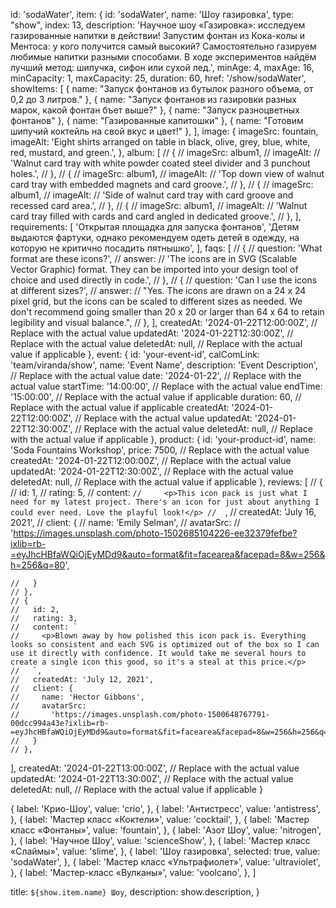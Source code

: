   id: 'sodaWater',
  item: {
    id: 'sodaWater',
    name: 'Шоу газировка',
    type: "show",
    index: 13,
    description:
      'Научное шоу «Газировка»: исследуем газированные напитки в действии! Запустим фонтан из Кока-колы и Ментоса: у кого получится самый высокий? Самостоятельно газируем любимые напитки разными способами. В ходе экспериментов найдём лучший метод: шипучка, сифон или сухой лед.',
    minAge: 4,
    maxAge: 16,
    minCapacity: 1, 
    maxCapacity: 25, 
    duration: 60, 
    href: '/show/sodaWater',
    showItems: [
      { name: "Запуск фонтанов из бутылок разного объема, от 0,2 до 3 литров." },
      { name: "Запуск фонтанов из газировки разных марок, какой фонтан бъет выше?" },
      { name: "Запуск разноцветных фонтанов" },
      { name: "Газированные капитошки" },
      { name: "Готовим шипучий коктейль на свой вкус и цвет!" },
    ],
    image: {
      imageSrc: fountain,
      imageAlt:
        'Eight shirts arranged on table in black, olive, grey, blue, white, red, mustard, and green.',
    },
    album: [
      // {
      //   imageSrc: album1,
      //   imageAlt:
      //     'Walnut card tray with white powder coated steel divider and 3 punchout holes.',
      // },
      // {
      //   imageSrc: album1,
      //   imageAlt:
      //     'Top down view of walnut card tray with embedded magnets and card groove.',
      // },
      // {
      //   imageSrc: album1,
      //   imageAlt:
      //     'Side of walnut card tray with card groove and recessed card area.',
      // },
      // {
      //   imageSrc: album1,
      //   imageAlt:
      //     'Walnut card tray filled with cards and card angled in dedicated groove.',
      // },
    ],
    requirements: [
       'Открытая площадка для запуска фонтанов',
       'Детям выдаются фартуки, однако рекомендуем одеть детей в одежду, на которую не критично посадить пятнышко',
    ],
    faqs: [
      // {
      //   question: 'What format are these icons?',
      //   answer:
      //     'The icons are in SVG (Scalable Vector Graphic) format. They can be imported into your design tool of choice and used directly in code.',
      // },
      // {
      //   question: 'Can I use the icons at different sizes?',
      //   answer:
      //     "Yes. The icons are drawn on a 24 x 24 pixel grid, but the icons can be scaled to different sizes as needed. We don't recommend going smaller than 20 x 20 or larger than 64 x 64 to retain legibility and visual balance.",
      // },
  ],
    createdAt: '2024-01-22T12:00:00Z', // Replace with the actual value
    updatedAt: '2024-01-22T12:30:00Z', // Replace with the actual value
    deletedAt: null, // Replace with the actual value if applicable
  },
  event: {
    id: 'your-event-id',
calComLink: 'team/viranda/show',
    name: 'Event Name',
    description: 'Event Description', // Replace with the actual value
    date: '2024-01-22', // Replace with the actual value
    startTime: '14:00:00', // Replace with the actual value
    endTime: '15:00:00', // Replace with the actual value if applicable
    duration: 60, // Replace with the actual value if applicable
    createdAt: '2024-01-22T12:00:00Z', // Replace with the actual value
    updatedAt: '2024-01-22T12:30:00Z', // Replace with the actual value
    deletedAt: null, // Replace with the actual value if applicable
  },
  product: {
    id: 'your-product-id',
    name: 'Soda Fountains Workshop',
    price: 7500, // Replace with the actual value
    createdAt: '2024-01-22T12:00:00Z', // Replace with the actual value
    updatedAt: '2024-01-22T12:30:00Z', // Replace with the actual value
    deletedAt: null, // Replace with the actual value if applicable
  },
  reviews: [
    // {
    //   id: 1,
    //   rating: 5,
    //   content: `
    //     <p>This icon pack is just what I need for my latest project. There's an icon for just about anything I could ever need. Love the playful look!</p>
    //   `,
    //   createdAt: 'July 16, 2021',
    //   client: {
    //     name: 'Emily Selman',
    //     avatarSrc:
    //     'https://images.unsplash.com/photo-1502685104226-ee32379fefbe?ixlib=rb-=eyJhcHBfaWQiOjEyMDd9&auto=format&fit=facearea&facepad=8&w=256&h=256&q=80',

    //   }
    // },
    // {
    //   id: 2,
    //   rating: 3,
    //   content: `
    //     <p>Blown away by how polished this icon pack is. Everything looks so consistent and each SVG is optimized out of the box so I can use it directly with confidence. It would take me several hours to create a single icon this good, so it's a steal at this price.</p>
    //   `,
    //   createdAt: 'July 12, 2021',
    //   client: {
    //     name: 'Hector Gibbons',
    //     avatarSrc:
    //       'https://images.unsplash.com/photo-1500648767791-00dcc994a43e?ixlib=rb-=eyJhcHBfaWQiOjEyMDd9&auto=format&fit=facearea&facepad=8&w=256&h=256&q=80',
    //   }
    // },

],
createdAt: '2024-01-22T13:00:00Z', // Replace with the actual value
updatedAt: '2024-01-22T13:30:00Z', // Replace with the actual value
deletedAt: null, // Replace with the actual value if applicable
}

  {
    label: 'Крио-Шоу',
    value: 'crio',
  },
  {
    label: 'Антистресс',
    value: 'antistress',
  },
  {
    label: 'Мастер класс «Коктели»',
    value: 'cocktail',
  },
  {
    label: 'Мастер класс «Фонтаны»',
    value: 'fountain',
  },
  {
    label: 'Азот Шоу',
    value: 'nitrogen',
  },
  {
    label: 'Научное Шоу',
    value: 'scienceShow',
  },
  {
    label: 'Мастер класс «Слаймы»',
    value: 'slime',
  },
  {
    label: 'Шоу газировка',
    selected: true,
    value: 'sodaWater',
  },
  {
    label: 'Мастер класс «Ультрафиолет»',
    value: 'ultraviolet',
  },
  {
    label: 'Мастер-класс «Вулканы»',
    value: 'voolcano',
  },
]

  title: `${show.item.name} Шоу`,
  description: show.description,
}

<Show show={show} orderOptions={orderOptions} />
